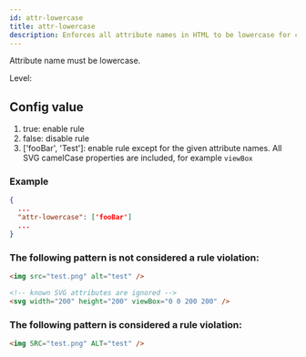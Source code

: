 ```yaml
---
id: attr-lowercase
title: attr-lowercase
description: Enforces all attribute names in HTML to be lowercase for consistency and standards compliance.
---
```



Attribute name must be lowercase.

Level: <Badge text="Error" variant="danger" />

## Config value

1. true: enable rule
2. false: disable rule
3. ['fooBar', 'Test']: enable rule except for the given attribute names. All SVG camelCase properties are included, for example `viewBox`

### Example

```json
{
  ...
  "attr-lowercase": ['fooBar']
  ...
}
```

### The following pattern is **not** considered a rule violation:

```html
<img src="test.png" alt="test" />

<!-- known SVG attributes are ignored -->
<svg width="200" height="200" viewBox="0 0 200 200" />
```

### The following pattern is considered a rule violation:

```html
<img SRC="test.png" ALT="test" />
```
